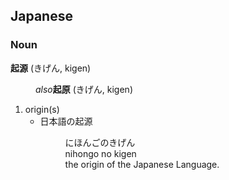 == Japanese ==
=== Noun ===
'''起源''' (きげん, kigen)
: ''also '''''起原''' (きげん, kigen)

# origin(s)
#* 日本語の起源
#*: にほんごのきげん
#*: nihongo no kigen
#*: the origin of the Japanese Language.